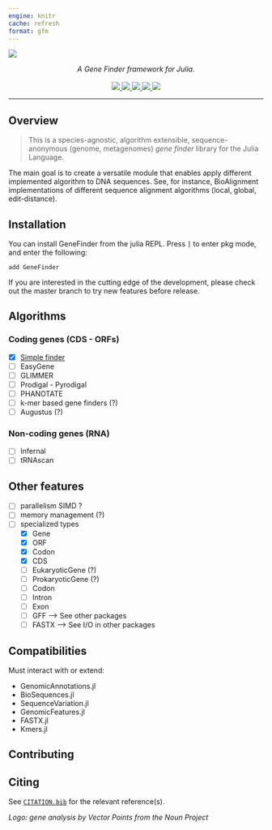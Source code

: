 ```yaml
---
engine: knitr
cache: refresh
format: gfm
---
```


![]("../assets/logo.svg"){fig-align="center"}

<p align="center">
  <i>A Gene Finder framework for Julia.</i><br/><br/>
  <a href="https://www.repostatus.org/#wip">
    <img src="https://www.repostatus.org/badges/latest/wip.svg">
  </a>
  <a href="https://camilogarciabotero.github.io/GeneFinder.jl/dev/">
    <img src="https://img.shields.io/badge/documentation-online-blue.svg?logo=Julia&logoColor=white">
  </a>
  <a href="https://app.travis-ci.com/camilogarciabotero/GeneFinder.jl">
    <img src="https://app.travis-ci.com/camilogarciabotero/GeneFinder.jl.svg?branch=main">
   <a href="https://github.com/camilogarciabotero/GeneFinder.jl/actions/workflows/CI.yml">
    <img src="https://github.com/camilogarciabotero/GeneFinder.jl/actions/workflows/CI.yml/badge.svg">
  <a href="https://github.com/camilogarciabotero/GeneFinder.jl/blob/main/LICENSE">
    <img src="https://img.shields.io/badge/license-MIT-green.svg">
  </a>
  </a>
</p>

***
## Overview

>This is a species-agnostic, algorithm extensible, sequence-anonymous (genome, metagenomes) *gene finder* library for the Julia Language.

The main goal is to create a versatile module that enables apply different implemented algorithm to DNA sequences. See, for instance, BioAlignment implementations of different sequence alignment algorithms (local, global, edit-distance).

## Installation

You can install GeneFinder from the julia
REPL. Press `]` to enter pkg mode, and enter the following:

```
add GeneFinder
```

If you are interested in the cutting edge of the development, please check out
the master branch to try new features before release.

## Algorithms

### Coding genes (CDS - ORFs)

- [x] [Simple finder](https://camilogarciabotero.github.io/GeneFinder.jl/dev/simplefinder/)
- [ ] EasyGene
- [ ] GLIMMER
- [ ] Prodigal - Pyrodigal
- [ ] PHANOTATE
- [ ] k-mer based gene finders (?)
- [ ] Augustus (?)

### Non-coding genes (RNA)

- [ ] Infernal
- [ ] tRNAscan

## Other features

- [ ] parallelism SIMD ?
- [ ] memory management (?)
- [ ] specialized types
  - [x] Gene
  - [x] ORF
  - [x] Codon
  - [x] CDS
  - [ ] EukaryoticGene (?)
  - [ ] ProkaryoticGene (?)
  - [ ] Codon
  - [ ] Intron
  - [ ] Exon
  - [ ] GFF --> See other packages
  - [ ] FASTX --> See I/O in other packages

## Compatibilities  

Must interact with or extend:

- GenomicAnnotations.jl
- BioSequences.jl
- SequenceVariation.jl
- GenomicFeatures.jl
- FASTX.jl
- Kmers.jl

## Contributing

## Citing

See [`CITATION.bib`](CITATION.bib) for the relevant reference(s).

*Logo: gene analysis by Vector Points from the Noun Project*